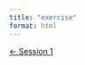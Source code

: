 ```yaml
---
title: "exercise"
format: html
---
```





<div>
[← Session 1](page.qmd){.btn .btn-outline-primary}
</div>
